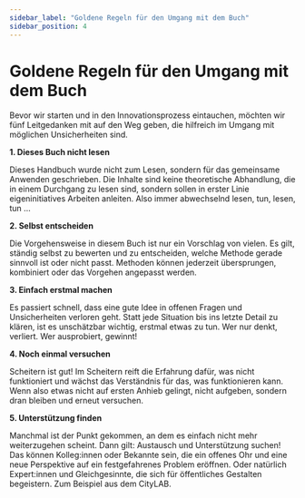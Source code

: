 ```yaml
---
sidebar_label: "Goldene Regeln für den Umgang mit dem Buch"
sidebar_position: 4
---
```


# Goldene Regeln für den Umgang mit dem Buch

Bevor wir starten und in den Innovationsprozess eintauchen, möchten wir fünf Leitgedanken mit auf den Weg geben, die hilfreich im Umgang mit möglichen Unsicherheiten sind.

**1. Dieses Buch nicht lesen**

Dieses Handbuch wurde nicht zum Lesen, sondern für das gemeinsame Anwenden geschrieben. Die Inhalte sind keine theoretische Abhandlung, die in einem Durchgang zu lesen sind, sondern sollen in erster Linie eigeninitiatives Arbeiten anleiten. Also immer abwechselnd lesen, tun, lesen, tun …

**2. Selbst entscheiden**

Die Vorgehensweise in diesem Buch ist nur ein Vorschlag von vielen.
Es gilt, ständig selbst zu bewerten und zu entscheiden, welche Methode gerade sinnvoll ist oder nicht passt. Methoden können jederzeit übersprungen, kombiniert oder das Vorgehen angepasst werden.

**3. Einfach erstmal machen**

Es passiert schnell, dass eine gute Idee in offenen Fragen und Unsicherheiten verloren geht. Statt jede Situation bis ins letzte Detail zu klären, ist es unschätzbar wichtig, erstmal etwas zu tun. Wer nur denkt, verliert. Wer ausprobiert, gewinnt!

**4. Noch einmal versuchen**

Scheitern ist gut! Im Scheitern reift die Erfahrung dafür, was nicht funktioniert und wächst das Verständnis für das, was funktionieren kann. Wenn also etwas nicht auf ersten Anhieb gelingt, nicht aufgeben, sondern dran bleiben und erneut versuchen.

**5. Unterstützung finden**

Manchmal ist der Punkt gekommen, an dem es einfach nicht mehr weiterzugehen scheint. Dann gilt: Austausch und Unterstützung suchen! Das können Kolleg:innen oder Bekannte sein, die ein offenes Ohr und eine neue Perspektive auf ein festgefahrenes Problem eröffnen. Oder natürlich Expert:innen und Gleichgesinnte, die sich für öffentliches Gestalten begeistern. Zum Beispiel aus dem CityLAB.
